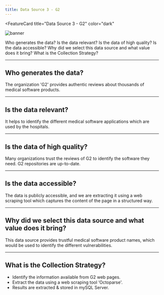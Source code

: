 ```yaml
---
title: Data Source 3 - G2
---
```



<FeatureCard
  title="Data Source 3 - G2"
  color="dark"
  >

![banner](images/g2.png)

</FeatureCard>

<AnchorLinks>
  <AnchorLink>Who generates the data?</AnchorLink>
  <AnchorLink>Is the data relevant?</AnchorLink>
  <AnchorLink>Is the data of high quality?</AnchorLink>
  <AnchorLink>Is the data accessible?</AnchorLink>
  <AnchorLink>Why did we select this data source and what value does it bring?</AnchorLink>
  <AnchorLink>What is the Collection Strategy?</AnchorLink>
</AnchorLinks>

***

## Who generates the data?

The organization 'G2' provides authentic reviews about thousands of medical software products.

***

## Is the data relevant?

It helps to identify the different medical software applications which are used by the hospitals.

***

## Is the data of high quality?

Many organizations trust the reviews of G2 to identify the software they need. G2 repositories are up-to-date.

***

## Is the data accessible?

The data is publicly accessible, and we are extracting it using a web scraping tool which captures the content of the page in a structured way.

***

## Why did we select this data source and what value does it bring?

This data source provides trustful medical software product names, which would be used to identify the different vulnerabilities.

***

## What is the Collection Strategy?

- Identify the information available from G2 web pages.
- Extract the data using a web scraping tool ‘Octoparse'.
- Results are extracted & stored in mySQL Server.
